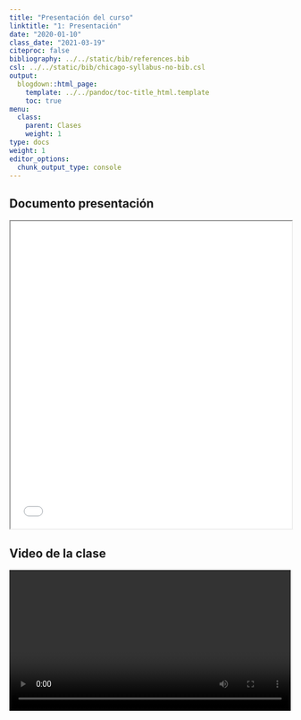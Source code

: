 ```yaml
---
title: "Presentación del curso"
linktitle: "1: Presentación"
date: "2020-01-10"
class_date: "2021-03-19"
citeproc: false
bibliography: ../../static/bib/references.bib
csl: ../../static/bib/chicago-syllabus-no-bib.csl
output:
  blogdown::html_page:
    template: ../../pandoc/toc-title_html.template
    toc: true
menu:
  class:
    parent: Clases
    weight: 1
type: docs
weight: 1
editor_options:
  chunk_output_type: console
---
```


## Documento presentación

<iframe src=/slides/01-intro/01_multiva_intro.html height="550" width=100% allowfullscreen="true">
</iframe>

## Video de la clase

<span class="sidenote">  </span>

<div style="width: 100%; height: 600px; overflow: hidden;">
<video  style="width: 100%;" controls>
<source src=" type="video/mp4">
</video>
</div>
